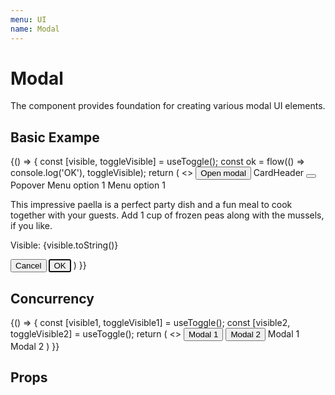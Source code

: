 ```yaml
---
menu: UI
name: Modal
---
```



# Modal

The component provides foundation for creating various modal UI elements.

## Basic Exampe

<Playground>
  {() => {
    const [visible, toggleVisible] = useToggle();
    const ok = flow(() => console.log('OK'), toggleVisible);
    return (
      <>
        <Button onClick={toggleVisible} bgColor="primary" rize={1}>
          Open modal
        </Button>
        <Modal css={{ padding: 40 }} onClose={toggleVisible} visible={visible} align="top">
          <Card rize={1} css={{ maxWidth: 560 }}>
            <CardHeader fitRight>
              CardHeader
               <Addon>
                 <Popover align="bottomRight">
                  <Button round>
                    <DotsThreeVertical />
                  </Button>
                  <List rize={2}>
                    <ListTitle>Popover</ListTitle>
                    <ListButton nowrap>Menu option 1</ListButton>
                    <ListButton nowrap>Menu option 1</ListButton>
                  </List>
                 </Popover>
               </Addon>
            </CardHeader>
            <CardBody color="textSecondary">
              <p>
              This impressive paella is a perfect party dish and a fun meal to cook together with your
              guests. Add 1 cup of frozen peas along with the mussels, if you like.
              </p>
              <p>
                Visible: {visible.toString()}
              </p>
            </CardBody>
            <CardFooter right>
              <Button onClick={toggleVisible}>Cancel</Button>
              <Button autoFocus bgColor="primary" onClick={ok} rize={2}>OK</Button>
            </CardFooter>
          </Card>
        </Modal>
      </>
    )
  }}
</Playground>

## Concurrency

<Playground>
  {() => {
    const [visible1, toggleVisible1] = useToggle();
    const [visible2, toggleVisible2] = useToggle();
    return (
      <>
        <Button onClick={toggleVisible1} bgColor="primary" rize={1}>
          Modal 1
        </Button>
        <Button onClick={toggleVisible2} bgColor="primary" rize={1}>
          Modal 2
        </Button>
        <Modal onClose={toggleVisible1} visible={visible1}>
          <Card rize={1} css={{ maxWidth: 560 }}>
            Modal 1
          </Card>
        </Modal>
        <Modal css={{ padding: 40 }} onClose={toggleVisible2} visible={visible2} align="bottom">
          <Card rize={1} css={{ maxWidth: 560 }}>
            Modal 2
          </Card>
        </Modal>
      </>
    )
  }}
</Playground>

## Props

<Props of={Modal} />

